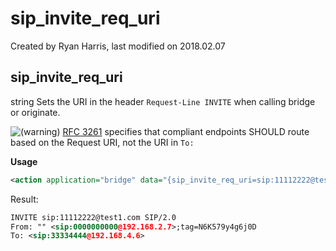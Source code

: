 
# sip_invite_req_uri 

 Created by  Ryan Harris, last modified on 2018.02.07

## sip_invite_req_uri

string Sets the URI in the header `Request-Line INVITE` when calling bridge or originate.

![(warning)](/images/icons/emoticons/warning.svg) [RFC 3261](https://tools.ietf.org/html/rfc3261) specifies that compliant endpoints SHOULD route based on the Request URI, not the URI in `To:`

**Usage**

```xml
<action application="bridge" data="{sip_invite_req_uri=sip:11112222@test1.com}sofia/external/33334444%192.168.4.6"/>
```

Result:

```xml
INVITE sip:11112222@test1.com SIP/2.0
From: "" <sip:0000000000@192.168.2.7>;tag=N6K579y4g6j0D
To: <sip:33334444@192.168.4.6>
```


